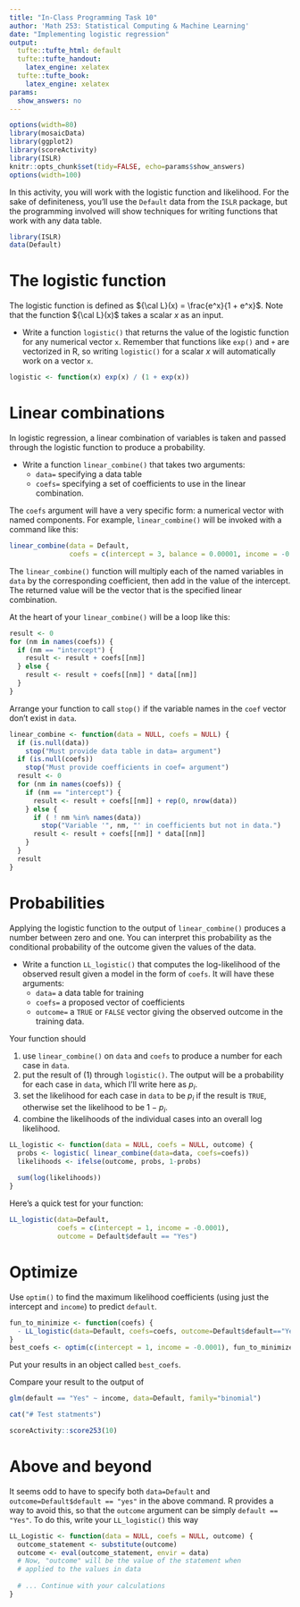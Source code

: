 ```yaml
---
title: "In-Class Programming Task 10"
author: 'Math 253: Statistical Computing & Machine Learning'
date: "Implementing logistic regression"
output:
  tufte::tufte_html: default
  tufte::tufte_handout:
    latex_engine: xelatex
  tufte::tufte_book:
    latex_engine: xelatex
params:
  show_answers: no
---
```


```r
options(width=80)
library(mosaicData)
library(ggplot2)
library(scoreActivity)
library(ISLR)
knitr::opts_chunk$set(tidy=FALSE, echo=params$show_answers)
options(width=100)
```

In this activity, you will work with the logistic function and likelihood. For the sake of definiteness, you'll use the `Default` data from the `ISLR` package, but the programming involved will show techniques for writing functions that work with any data table.

```r
library(ISLR)
data(Default)
```

# The logistic function

The logistic function is defined as ${\cal L}(x) = \frac{e^x}{1 + e^x}$. Note that the function ${\cal L}(x)$ takes a scalar $x$ as an input.

* Write a function `logistic()` that returns the value of the logistic function for any numerical vector `x`. Remember that functions like `exp()` and `+` are vectorized in R, so writing `logistic()` for a scalar $x$ will automatically work on a vector `x`.

```r
logistic <- function(x) exp(x) / (1 + exp(x))
```



# Linear combinations

In logistic regression, a linear combination of variables is taken and passed through the logistic function to produce a probability. 

* Write a function `linear_combine()` that takes two arguments:    
    - `data=` specifying a data table
    - `coefs=` specifying a set of coefficients to use in the linear combination.

The `coefs` argument will have a very specific form: a numerical vector with named components.  For example, `linear_combine()` will be invoked with a command like this:
```r
linear_combine(data = Default, 
               coefs = c(intercept = 3, balance = 0.00001, income = -0.0002))
```

The `linear_combine()` function will multiply each of the named variables in `data` by the corresponding coefficient, then add in the value of the intercept.  The returned value will be the vector that is the specified linear combination.

\enlargethispage{1in}
At the heart of your `linear_combine()` will be a loop like this:
```r
result <- 0
for (nm in names(coefs)) {
  if (nm == "intercept") {
    result <- result + coefs[[nm]]
  } else {
    result <- result + coefs[[nm]] * data[[nm]]
  }
}
```
    
Arrange your function to call `stop()` if the variable names in the `coef` vector don't exist in `data`.

```r
linear_combine <- function(data = NULL, coefs = NULL) {
  if (is.null(data)) 
    stop("Must provide data table in data= argument")
  if (is.null(coefs)) 
    stop("Must provide coefficients in coef= argument")
  result <- 0
  for (nm in names(coefs)) {
    if (nm == "intercept") {
      result <- result + coefs[[nm]] + rep(0, nrow(data))
    } else {
      if ( ! nm %in% names(data)) 
        stop("Variable '", nm, "' in coefficients but not in data.")
      result <- result + coefs[[nm]] * data[[nm]]
    }
  }
  result
}
```

# Probabilities

\enlargethispage{1in}

Applying the logistic function to the output of `linear_combine()` produces a number between zero and one.  You can interpret this probability as the conditional probability of the outcome given the values of the data. 

* Write a function `LL_logistic()` that computes the log-likelihood of the observed result given a model in the form of `coefs`.  It will have these arguments:
    * `data=` a data table for training
    * `coefs=` a proposed vector of coefficients
    * `outcome=` a `TRUE` or `FALSE` vector giving the observed outcome in the training data.
    
Your function should 

1. use `linear_combine()` on `data` and `coefs` to produce a number for each case in `data`.
2. put the result of (1) through `logistic()`.  The output will be a probability for each case in `data`, which I'll write here as $p_i$.
3. set the likelihood for each case in `data` to be $p_i$ if the result is `TRUE`, otherwise set the likelihood to be $1 - p_i$.
4. combine the likelihoods of the individual cases into an overall log likelihood.

```r
LL_logistic <- function(data = NULL, coefs = NULL, outcome) {
  probs <- logistic( linear_combine(data=data, coefs=coefs))
  likelihoods <- ifelse(outcome, probs, 1-probs)
  
  sum(log(likelihoods))
}
```

Here's a quick test for your function:

```r
LL_logistic(data=Default, 
            coefs = c(intercept = 1, income = -0.0001), 
            outcome = Default$default == "Yes")
```

# Optimize

Use `optim()` to find the maximum likelihood coefficients (using just the intercept and `income`) to predict `default`. 

```r
fun_to_minimize <- function(coefs) {
  - LL_logistic(data=Default, coefs=coefs, outcome=Default$default=="Yes")
}
best_coefs <- optim(c(intercept = 1, income = -0.0001), fun_to_minimize) 
```

Put your results in an object called `best_coefs`.

Compare your result to the output of 
```r
glm(default == "Yes" ~ income, data=Default, family="binomial")
```

```r
cat("# Test statments")
```

```r
scoreActivity::score253(10)
```


\newpage

# Above and beyond

It seems odd to have to specify both `data=Default` and `outcome=Default$default == "yes"` in the above command.  R provides a way to avoid this, so that the `outcome` argument can be simply `default == "Yes"`.  To do this, write your `LL_logistic()` this way

```r
LL_Logistic <- function(data = NULL, coefs = NULL, outcome) {
  outcome_statement <- substitute(outcome)
  outcome <- eval(outcome_statement, envir = data)
  # Now, "outcome" will be the value of the statement when 
  # applied to the values in data
  
  # ... Continue with your calculations
}
```

